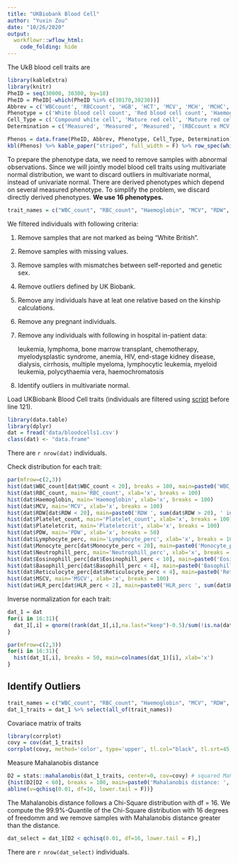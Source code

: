 ```yaml
---
title: "UKBiobank Blood Cell"
author: "Yuxin Zou"
date: "10/26/2020"
output: 
  workflowr::wflow_html:
    code_folding: hide
---
```


The UkB blood cell traits are
```r
library(kableExtra)
library(knitr)
PheID = seq(30000, 30300, by=10)
PheID = PheID[-which(PheID %in% c(30170,30230))]
Abbrev = c('WBCcount', 'RBCcount', 'HGB', 'HCT', 'MCV', 'MCH', 'MCHC', 'RDW', 'PLTcount', 'PCT', 'MPV', 'PDW', 'LYMPHcount', 'MONOcount', 'NEUTcount', 'EOcount', 'BASOcount', 'LYMPHperc', 'MONOperc', 'NEUTperc', 'EOperc', 'BASOperc', 'RETperc', 'RETcount', 'MRV', 'MSCV', 'IRF', 'HLRperc', 'HLRcount')
Phenotype = c('White blood cell count', 'Red blood cell count', 'Haemoglobin concentration', 'Haematocrit percentage', 'Mean corpuscular volume', 'Mean corpuscular haemoglobin', 'Mean corpuscular haemoglobin concentration', 'Red blood cell distribution width', 'Platelet count', 'Platelet crit', 'Mean platelet (thrombocyte) volume', 'Platelet distribution width', 'Lymphocyte count', 'Monocyte count', 'Neutrophill count', 'Eosinophill count', 'Basophill count', 'Lymphocyte percentage', 'Monocyte percentage', 'Neutrophill percentage', 'Eosinophill percentage', 'Basophill percentage', 'Reticulocyte percentage', 'Reticulocyte count', 'Mean reticulocyte volume', 'Mean sphered cell volume', 'Immature reticulocyte fraction', 'High light scatter reticulocyte percentage', 'High light scatter reticulocyte count')
Cell_Type = c('Compound white cell', 'Mature red cell', 'Mature red cell', 'Mature red cell', 'Mature red cell', 'Mature red cell', 'Mature red cell', 'Mature red cell', 'Platelet', 'Platelet', 'Platelet', 'Platelet', 'Lymphoid white cell', 'Myeloid white cell', 'Myeloid white cell', 'Myeloid white cell', 'Myeloid white cell', 'Compound white cell', 'Compound white cell', 'Compound white cell', 'Compound white cell', 'Compound white cell', 'Immature red cell', 'Immature red cell', 'Immature red cell', 'Mature red cell', 'Immature red cell', 'Immature red cell', 'Immature red cell')
Determination = c('Measured', 'Measured', 'Measured', '(RBCcount x MCV) / 10', 'Measured', '(hemoglobin/RBCcount) x 10', '(haemoglobin/haematocrit) x 100', 'Measured', 'Measured', 'Measured', '(PCT/PLTcount) x 10000', 'Measured', '(LYMPHperc/100) x WBCcount', '(MONOperc/100) x WBCcount', '(NEUTperc/100) x WBCcount', '(EOperc/100) x WBCcount', '(BASOperc/100) x WBCcount', 'Measured', 'Measured', 'Measured', 'Measured', 'Measured', 'Measured', '(RETperc/100) × RBCcount', 'MCV x (RETperc/100)', 'Measured', 'HLRcount/RETcount', 'Measured', '(HLRperc/100) × RBCcount')

Phenos = data.frame(PheID, Abbrev, Phenotype, Cell_Type, Determination)
kbl(Phenos) %>% kable_paper("striped", full_width = F) %>% row_spec(which(Phenos$Determination == 'Measured'), background = "greenyellow")
```

To prepare the phenotype data, we need to remove samples with abnormal observations. Since we will jointly model blood cell traits using multivariate normal distribution, we want to discard outliers in multivariate normal, instead of univariate normal. There are derived phenotypes which depend on several measured phenotype. To simplify the problem, we discard directly derived phenotypes. **We use 16 phenotypes.**

```r
trait_names = c("WBC_count", "RBC_count", "Haemoglobin", "MCV", "RDW", "Platelet_count", "Plateletcrit", "PDW", "Lymphocyte_perc", "Monocyte_perc", "Neutrophill_perc", "Eosinophill_perc", "Basophill_perc", "Reticulocyte_perc", "MSCV", "HLR_perc")
```

We filtered individuals with following criteria:

1. Remove samples that are not marked as being "White British".

2. Remove samples with missing values.

3. Remove samples with mismatches between self-reported and genetic sex.

4. Remove outliers defined by UK Biobank.

5. Remove any individuals have at leat one relative based on the kinship calculations.

6. Remove any pregnant individuals.

7. Remove any individuals with following in hospital in-patient data:
    
    leukemia, lymphoma, bone marrow transplant, chemotherapy, myelodysplastic syndrome, anemia, HIV, end-stage kidney disease, dialysis, cirrhosis, multiple myeloma, lymphocytic leukemia, myeloid leukemia, polycythaemia vera, haemochromatosis

8. Identify outliers in multivariate normal.


Load UKBiobank Blood Cell traits (individuals are filtered using [script](https://github.com/stephenslab/finemap-uk-biobank/blob/master/scripts/get_bloodcells.R) before line 121).
```r
library(data.table)
library(dplyr)
dat = fread('data/bloodcells1.csv')
class(dat) <- "data.frame"
```
There are `r nrow(dat)` individuals.

Check distribution for each trait:
```r
par(mfrow=c(2,3))
hist(dat$WBC_count[dat$WBC_count < 20], breaks = 100, main=paste0('WBC_count ', sum(dat$WBC_count > 20), ' inds > 20'), xlab='x')
hist(dat$RBC_count, main='RBC_count', xlab='x', breaks = 100)
hist(dat$Haemoglobin, main='Haemoglobin', xlab='x', breaks = 100)
hist(dat$MCV, main='MCV', xlab='x', breaks = 100)
hist(dat$RDW[dat$RDW < 20], main=paste0('RDW ', sum(dat$RDW > 20), ' inds > 20'), xlab='x', breaks = 100)
hist(dat$Platelet_count, main='Platelet_count', xlab='x', breaks = 100)
hist(dat$Plateletcrit, main='Plateletcrit', xlab='x', breaks = 100)
hist(dat$PDW, main='PDW', xlab='x', breaks = 50)
hist(dat$Lymphocyte_perc, main='Lymphocyte_perc', xlab='x', breaks = 100)
hist(dat$Monocyte_perc[dat$Monocyte_perc < 20], main=paste0('Monocyte_perc ', sum(dat$Monocyte_perc > 20), ' inds > 20'), xlab='x', breaks = 100)
hist(dat$Neutrophill_perc, main='Neutrophill_perc', xlab='x', breaks = 100)
hist(dat$Eosinophill_perc[dat$Eosinophill_perc < 10], main=paste0('Eosinophill_perc ', sum(dat$Eosinophill_perc > 10), ' inds > 10'), xlab='x', breaks = 100)
hist(dat$Basophill_perc[dat$Basophill_perc < 4], main=paste0('Basophill_perc ', sum(dat$Basophill_perc > 4), ' inds > 4'), xlab='x', breaks = 50)
hist(dat$Reticulocyte_perc[dat$Reticulocyte_perc < 4], main=paste0('Reticulocyte_perc ', sum(dat$Reticulocyte_perc > 4), ' inds > 4'), xlab='x', breaks = 50)
hist(dat$MSCV, main='MSCV', xlab='x', breaks = 100)
hist(dat$HLR_perc[dat$HLR_perc < 2], main=paste0('HLR_perc ', sum(dat$HLR_perc > 2), ' inds > 2'), xlab='x', breaks = 50)
```

Inverse normalization for each trait:
```r
dat_1 = dat
for(i in 16:31){
  dat_1[,i] = qnorm((rank(dat_1[,i],na.last="keep")-0.5)/sum(!is.na(dat_1[,i])))
}
```

```r
par(mfrow=c(2,3))
for(i in 16:31){
  hist(dat_1[,i], breaks = 50, main=colnames(dat_1)[i], xlab='x')
}
```

## Identify Outliers

```r
trait_names = c("WBC_count", "RBC_count", "Haemoglobin", "MCV", "RDW", "Platelet_count", "Plateletcrit", "PDW", "Lymphocyte_perc", "Monocyte_perc", "Neutrophill_perc", "Eosinophill_perc", "Basophill_perc", "Reticulocyte_perc", "MSCV", "HLR_perc")
dat_1_traits = dat_1 %>% select(all_of(trait_names))
```

Covariace matrix of traits
```r
library(corrplot)
covy = cov(dat_1_traits)
corrplot(covy, method='color', type='upper', tl.col="black", tl.srt=45, is.corr = FALSE)
```

Measure Mahalanobis distance
```r
D2 = stats::mahalanobis(dat_1_traits, center=0, cov=covy) # squared Mahalanobis distance
{hist(D2[D2 < 60], breaks = 100, main=paste0('Mahalanobis distance: ', sum(D2 > 60), ' inds D2 > 60'),  xlab='D2')
abline(v=qchisq(0.01, df=16, lower.tail = F))}
```

The Mahalanobis distance follows a Chi-Square distribution with df = 16. We compute the 99.9%-Quantile of the Chi-Square
distribution with 16 degrees of freedomm and we remove samples with Mahalanobis distance greater than the distance.
```r
dat_select = dat_1[D2 < qchisq(0.01, df=16, lower.tail = F),]
```

There are `r nrow(dat_select)` individuals.


